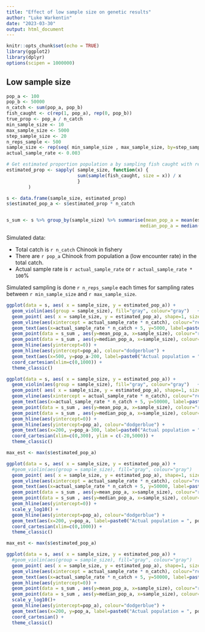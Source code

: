 ```yaml
---
title: "Effect of low sample size on genetic results"
author: "Luke Warkentin"
date: "2023-03-30"
output: html_document
---
```


```r
knitr::opts_chunk$set(echo = TRUE)
library(ggplot2)
library(dplyr)
options(scipen = 1000000)
```

## Low sample size


```r

pop_a <- 100
pop_b <- 50000
n_catch <- sum(pop_a, pop_b)
fish_caught <- c(rep(1, pop_a), rep(0, pop_b))
true_prop <- pop_a / n_catch
min_sample_size <- 10
max_sample_size <- 5000
step_sample_size <- 20
n_reps_sample <- 500
sample_size <- rep(seq( min_sample_size , max_sample_size, by=step_sample_size), each= n_reps_sample)
actual_sample_rate <- 0.003 

# Get estimated proportion population a by sampling fish caught with repeated samples of various sample sizes
estimated_prop <- sapply( sample_size, function(x) {
                          sum(sample(fish_caught, size = x)) / x
                          }
        )

s <- data.frame(sample_size, estimated_prop)
s$estimated_pop_a <- s$estimated_prop * n_catch


s_sum <- s %>% group_by(sample_size) %>% summarise(mean_pop_a = mean(estimated_pop_a, na.rm=TRUE), 
                                                 median_pop_a = median(estimated_pop_a, na.rm=TRUE))
```


Simulated data:

- Total catch is `r n_catch` Chinook in fishery
- There are `r pop_a` Chinook from population a (low encounter rate) in the total catch. 
- Actual sample rate is `r actual_sample_rate` or `r actual_sample_rate * 100`\%

Simulated sampling is done `r n_reps_sample` each times for sampling rates between `r min_sample_size` and `r max_sample_size`. 


``` r

ggplot(data = s, aes( x = sample_size, y = estimated_pop_a)) +
  geom_violin(aes(group = sample_size), fill="gray", colour="gray")   +
  geom_point( aes( x = sample_size, y = estimated_pop_a), shape=1, size=2, position = position_jitter(width=3)) +
  geom_vline(aes(xintercept = actual_sample_rate * n_catch), colour="red", linetype=2) +
  geom_text(aes(x=actual_sample_rate * n_catch + 5, y=5000, label=paste0("Sample rate = ", actual_sample_rate*100, "%")), hjust = 0, colour="red") +
  geom_point(data = s_sum , aes(y=mean_pop_a, x=sample_size), colour="red") +
  geom_point(data = s_sum , aes(y=median_pop_a, x=sample_size), colour="purple") +
  geom_hline(aes(yintercept=0)) +
  geom_hline(aes(yintercept=pop_a), colour="dodgerblue") +
  geom_text(aes(x=500, y=pop_a-200, label=paste0("Actual population = ", pop_a)),vjust=0, colour="dodgerblue") + 
  coord_cartesian(xlim=c(0,1000)) +
  theme_classic()

```




``` r

ggplot(data = s, aes( x = sample_size, y = estimated_pop_a)) +
  geom_violin(aes(group = sample_size), fill="gray", colour="gray")   +
  geom_point( aes( x = sample_size, y = estimated_pop_a), shape=1, size=2, position = position_jitter(width=3)) +
  geom_vline(aes(xintercept = actual_sample_rate * n_catch), colour="red", linetype=2) +
  geom_text(aes(x=actual_sample_rate * n_catch + 5, y=50000, label=paste0("Sample rate = ", actual_sample_rate*100, "%")), hjust = 0, colour="red") +
  geom_point(data = s_sum , aes(y=mean_pop_a, x=sample_size), colour="red") +
  geom_point(data = s_sum , aes(y=median_pop_a, x=sample_size), colour="purple") +  
  geom_hline(aes(yintercept=0)) +
  geom_hline(aes(yintercept=pop_a), colour="dodgerblue") +
  geom_text(aes(x=200, y=pop_a-300, label=paste0("Actual population = ", pop_a)), vjust=0, colour="dodgerblue") + 
  coord_cartesian(xlim=c(0,300), ylim = c(-20,5000)) +
  theme_classic()

```


``` r

max_est <- max(s$estimated_pop_a)

ggplot(data = s, aes( x = sample_size, y = estimated_pop_a)) +
  #geom_violin(aes(group = sample_size), fill="gray", colour="gray")   +
  geom_point( aes( x = sample_size, y = estimated_pop_a), shape=1, size=2, position = position_jitter(width=3)) +
  geom_vline(aes(xintercept = actual_sample_rate * n_catch), colour="red", linetype=2) +
  geom_text(aes(x=actual_sample_rate * n_catch + 5, y=50000, label=paste0("Sample rate = ", actual_sample_rate*100, "%")), hjust = 0, colour="red") +  
  geom_point(data = s_sum , aes(y=mean_pop_a, x=sample_size), colour="red") +
  geom_point(data = s_sum , aes(y=median_pop_a, x=sample_size), colour="purple") +
  geom_hline(aes(yintercept=0)) +
  scale_y_log10() +
  geom_hline(aes(yintercept=pop_a), colour="dodgerblue") +
  geom_text(aes(x=200, y=pop_a, label=paste0("Actual population = ", pop_a)), vjust=0, colour="dodgerblue") + 
  coord_cartesian(xlim=c(0,1000)) +
  theme_classic()

```



``` r
max_est <- max(s$estimated_pop_a)

ggplot(data = s, aes( x = sample_size, y = estimated_pop_a)) +
  #geom_violin(aes(group = sample_size), fill="gray", colour="gray")   +
  geom_point( aes( x = sample_size, y = estimated_pop_a), shape=1, size=2, position = position_jitter(width=3)) +
  geom_vline(aes(xintercept = actual_sample_rate * n_catch), colour="red", linetype=2) +
  geom_text(aes(x=actual_sample_rate * n_catch + 5, y=50000, label=paste0("Sample rate = ", actual_sample_rate*100, "%")), hjust = 0, colour="red") +
  geom_hline(aes(yintercept=0)) +    
  geom_point(data = s_sum , aes(y=mean_pop_a, x=sample_size), colour="red") +
  geom_point(data = s_sum , aes(y=median_pop_a, x=sample_size), colour="purple") +  
  scale_y_log10()+
  geom_hline(aes(yintercept=pop_a), colour="dodgerblue") +
  geom_text(aes(x=200, y=pop_a, label=paste0("Actual population = ", pop_a)), vjust=0, colour="dodgerblue") + 
  coord_cartesian() +
  theme_classic()

```
